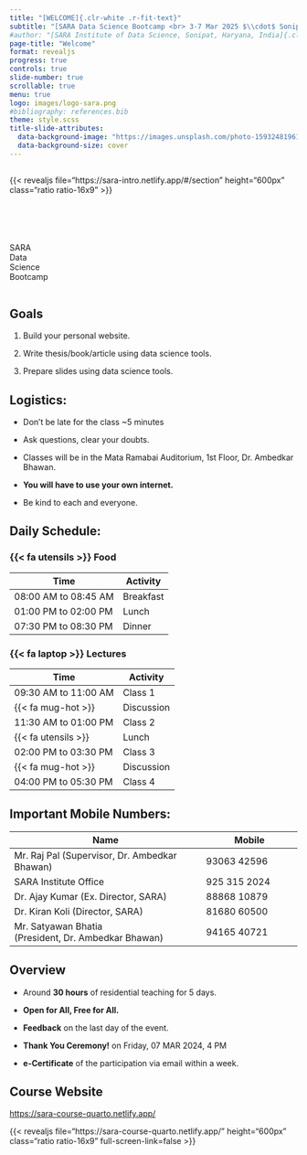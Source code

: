 ```yaml
---
title: "[WELCOME]{.clr-white .r-fit-text}"
subtitle: "[SARA Data Science Bootcamp <br> 3-7 Mar 2025 $\\cdot$ Sonipat (HR)]{.clr-white .r-fit-text}"
#author: "[SARA Institute of Data Science, Sonipat, Haryana, India]{.clr-white .r-fit-text}"
page-title: "Welcome"
format: revealjs
progress: true
controls: true
slide-number: true
scrollable: true
menu: true
logo: images/logo-sara.png
#bibliography: references.bib
theme: style.scss
title-slide-attributes: 
  data-background-image: "https://images.unsplash.com/photo-1593248196138-bad1a611a766?q=80&w=1932&auto=format&fit=crop&ixlib=rb-4.0.3&ixid=M3wxMjA3fDB8MHxwaG90by1wYWdlfHx8fGVufDB8fHx8fA%3D%3D"
  data-background-size: cover
---
```


## {background-color="black"}

{{< revealjs file="https://sara-intro.netlify.app/#/section" height="600px" class="ratio ratio-16x9" >}}

# {background-image=images/march-workshop-promo.png background-size=contain background-color="black"}

##  {background-image="images/flyer-march.png" background-position="right" background-size="50%" background-color="black"}

:::: {.columns}

::: {.column width="40%"}
<br>

[SARA <br>Data <br>Science <br>Bootcamp]{.r-fit-text}
:::

::: {.column width="50%"}

:::

::::

## Goals

1. Build your personal website.

1. Write thesis/book/article using data science tools.

1. Prepare slides using data science tools.

## Logistics:

-   Don't be late for the class \~5 minutes

- Ask questions, clear your doubts.

-   Classes will be in the Mata Ramabai Auditorium, 1st Floor, Dr. Ambedkar Bhawan.

-   [**You will have to use your own internet.**]{.clr-blue}

-   Be kind to each and everyone.

## Daily Schedule:

::: panel-tabset
### {{< fa utensils >}} Food

| Time                 | Activity  |
|----------------------|-----------|
| 08:00 AM to 08:45 AM | Breakfast |
| 01:00 PM to 02:00 PM | Lunch     |
| 07:30 PM to 08:30 PM | Dinner    |


### {{< fa laptop >}} Lectures

::: .r-fit-text

| Time                 | Activity    |
|----------------------|-------------|
| 09:30 AM to 11:00 AM | Class 1     |
| {{< fa mug-hot >}}    | Discussion  |
| 11:30 AM to 01:00 PM | Class 2     |
| {{< fa utensils >}}    | Lunch  |
| 02:00 PM to 03:30 PM | Class 3     |
| {{< fa mug-hot >}}    | Discussion  |
| 04:00 PM to 05:30 PM | Class 4     |

:::

:::

## Important Mobile Numbers:

| Name                                                | Mobile |
|-------------------------------------------|----------------------|
| Mr. Raj Pal (Supervisor, Dr. Ambedkar Bhawan)      | 93063 42596   |
| SARA Institute Office                              | 925 315 2024  |
| Dr. Ajay Kumar (Ex. Director, SARA)                | 88868 10879   |
| Dr. Kiran Koli (Director, SARA)                    | 81680 60500   |
| Mr. Satyawan Bhatia <br>(President, Dr. Ambedkar Bhawan) | 94165 40721   |

## Overview

-   Around **30 hours** of residential teaching for 5 days.

-   [**Open for All, Free for All.**]{.clr-blue}

- **Feedback** on the last day of the event.

-   **Thank You Ceremony!** on Friday, 07 MAR 2024, 4 PM

- **e-Certificate** of the participation via email within a week.

## Course Website {background-color="black"}

<https://sara-course-quarto.netlify.app/>


{{< revealjs file="https://sara-course-quarto.netlify.app/" height="600px" class="ratio ratio-16x9" full-screen-link=false >}}